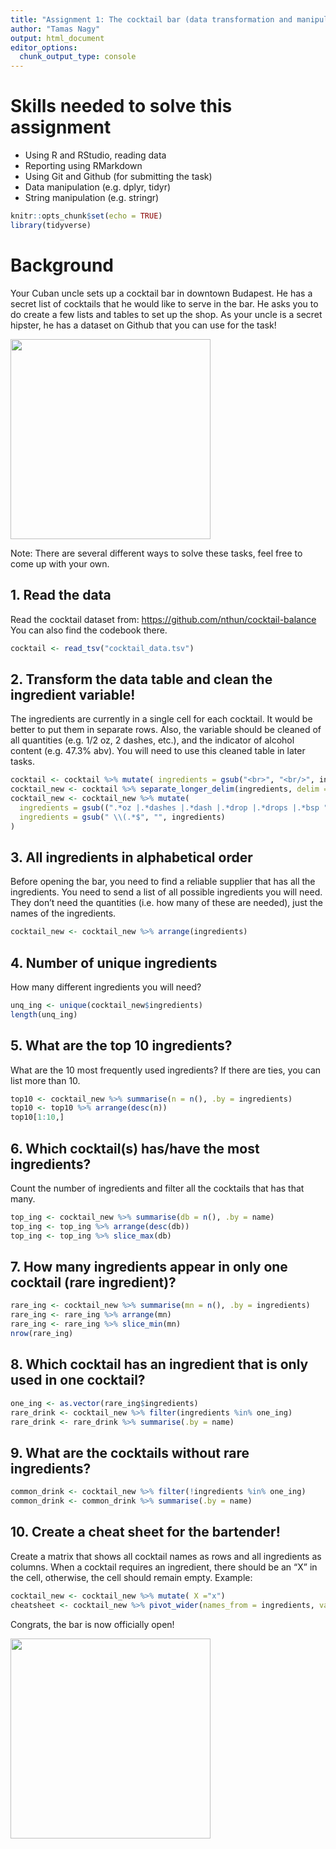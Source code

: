 ```yaml
---
title: "Assignment 1: The cocktail bar (data transformation and manipulation)"
author: "Tamas Nagy"
output: html_document
editor_options: 
  chunk_output_type: console
---
```


# Skills needed to solve this assignment

-   Using R and RStudio, reading data
-   Reporting using RMarkdown
-   Using Git and Github (for submitting the task)
-   Data manipulation (e.g. dplyr, tidyr)
-   String manipulation (e.g. stringr)

```r
knitr::opts_chunk$set(echo = TRUE)
library(tidyverse)
```

# Background

Your Cuban uncle sets up a cocktail bar in downtown Budapest. He has a secret list of cocktails that he would like to serve in the bar. He asks you to do create a few lists and tables to set up the shop. As your uncle is a secret hipster, he has a dataset on Github that you can use for the task!

![](https://media1.tenor.com/images/57a519cffd0ad4693be3b9c94b211540/tenor.gif?itemid=5195211){width="320"}

Note: There are several different ways to solve these tasks, feel free to come up with your own.

## 1. Read the data

Read the cocktail dataset from: <https://github.com/nthun/cocktail-balance> You can also find the codebook there.

```r
cocktail <- read_tsv("cocktail_data.tsv")
```

## 2. Transform the data table and clean the ingredient variable!

The ingredients are currently in a single cell for each cocktail. It would be better to put them in separate rows. Also, the variable should be cleaned of all quantities (e.g. 1/2 oz, 2 dashes, etc.), and the indicator of alcohol content (e.g. 47.3% abv). You will need to use this cleaned table in later tasks.

```r
cocktail <- cocktail %>% mutate( ingredients = gsub("<br>", "<br/>", ingredients))
cocktail_new <- cocktail %>% separate_longer_delim(ingredients, delim = "<br/>")
cocktail_new <- cocktail_new %>% mutate(
  ingredients = gsub((".*oz |.*dashes |.*dash |.*drop |.*drops |.*bsp "), "",ingredients),
  ingredients = gsub(" \\(.*$", "", ingredients)
)

```

## 3. All ingredients in alphabetical order

Before opening the bar, you need to find a reliable supplier that has all the ingredients. You need to send a list of all possible ingredients you will need. They don't need the quantities (i.e. how many of these are needed), just the names of the ingredients.

```r
cocktail_new <- cocktail_new %>% arrange(ingredients)
```

## 4. Number of unique ingredients

How many different ingredients you will need?

```r
unq_ing <- unique(cocktail_new$ingredients)
length(unq_ing)
```

## 5. What are the top 10 ingredients?

What are the 10 most frequently used ingredients? If there are ties, you can list more than 10.

```r
top10 <- cocktail_new %>% summarise(n = n(), .by = ingredients)
top10 <- top10 %>% arrange(desc(n))
top10[1:10,]
```

## 6. Which cocktail(s) has/have the most ingredients?

Count the number of ingredients and filter all the cocktails that has that many.

```r
top_ing <- cocktail_new %>% summarise(db = n(), .by = name)
top_ing <- top_ing %>% arrange(desc(db))
top_ing <- top_ing %>% slice_max(db)
```

## 7. How many ingredients appear in only one cocktail (rare ingredient)?

```r
rare_ing <- cocktail_new %>% summarise(mn = n(), .by = ingredients)
rare_ing <- rare_ing %>% arrange(mn)
rare_ing <- rare_ing %>% slice_min(mn)
nrow(rare_ing)
```

## 8. Which cocktail has an ingredient that is only used in one cocktail?

```r
one_ing <- as.vector(rare_ing$ingredients)
rare_drink <- cocktail_new %>% filter(ingredients %in% one_ing)
rare_drink <- rare_drink %>% summarise(.by = name)
```

## 9. What are the cocktails without rare ingredients?

```r
common_drink <- cocktail_new %>% filter(!ingredients %in% one_ing)
common_drink <- common_drink %>% summarise(.by = name)    
```

## 10. Create a cheat sheet for the bartender!

Create a matrix that shows all cocktail names as rows and all ingredients as columns. When a cocktail requires an ingredient, there should be an "X" in the cell, otherwise, the cell should remain empty. Example:

```r
cocktail_new <- cocktail_new %>% mutate( X ="x")
cheatsheet <- cocktail_new %>% pivot_wider(names_from = ingredients, values_from = X, values_fill = list(" "))
```


Congrats, the bar is now officially open!

![](https://i.pinimg.com/originals/4e/c1/0c/4ec10c9d32b2c7c28b4b638c7f809ec5.gif){width="320"}
